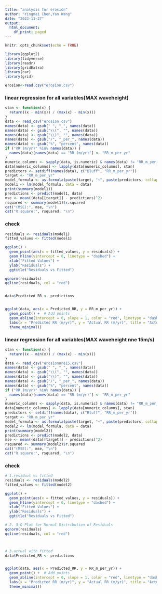 ```yaml
---
title: "analysis for erosion"
author: "Yingmai Chen,Yan Wang"
date: "2023-11-27"
output:
  html_document:
    df_print: paged
---
```


```r
knitr::opts_chunk$set(echo = TRUE)
```

```r
library(ggplot2)
library(tidyverse)
library(readr)
library(gridExtra)
library(car)
library(grid)
```

```r
erosion<-read.csv("erosion.csv")
```

### linear regression for all variables(MAX waveheight)

```r
stan <- function(x) {
  return((x - min(x)) / (max(x) - min(x)))
}
data <- read_csv("erosion.csv")
names(data) <- gsub(" ", "_", names(data))
names(data) <- gsub("\\(", "", names(data))
names(data) <- gsub("\\)", "", names(data))
names(data) <- gsub("/", "_per_", names(data))
names(data) <- gsub("%", "percent", names(data))
if ("RR (m/yr)" %in% names(data)) {
  names(data)[names(data) == "RR (m/yr)"] <- "RR_m_per_yr"
}
numeric_columns <- sapply(data, is.numeric) & names(data) != "RR_m_per_yr"
data[numeric_columns] <- lapply(data[numeric_columns], stan)
predictors <- setdiff(names(data), c("Bluff", "RR_m_per_yr"))
target <- "RR_m_per_yr"
model_formula <- as.formula(paste(target, "~", paste(predictors, collapse = " + ")))
model1 <- lm(model_formula, data = data)
print(summary(model1))
predictions <- predict(model1, data)
mse <- mean((data[[target]] - predictions)^2)
rsquared <- summary(model1)$r.squared
cat("(MSE):", mse, "\n")
cat("R square:", rsquared, "\n")

```

### check

```r


residuals <- residuals(model1)
fitted_values <- fitted(model1)

ggplot() +
  geom_point(aes(x = fitted_values, y = residuals)) +
  geom_hline(yintercept = 0, linetype = "dashed") +
  xlab("Fitted Values") +
  ylab("Residuals") +
  ggtitle("Residuals vs Fitted")

qqnorm(residuals)
qqline(residuals, col = "red")


data$Predicted_RR <- predictions


ggplot(data, aes(x = Predicted_RR, y = RR_m_per_yr)) +
  geom_point() +  # Add points
  geom_abline(intercept = 0, slope = 1, color = "red", linetype = "dashed") + 
  labs(x = "Predicted RR (m/yr)", y = "Actual RR (m/yr)", title = "Actual vs Predicted RR") +
  theme_minimal()


```

### linear regression for all variables(MAX waveheight nne 15m/s)


```r
stan <- function(x) {
  return((x - min(x)) / (max(x) - min(x)))
}
data <- read_csv("erosionnne15.csv")
names(data) <- gsub(" ", "_", names(data))
names(data) <- gsub("\\(", "", names(data))
names(data) <- gsub("\\)", "", names(data))
names(data) <- gsub("/", "_per_", names(data))
names(data) <- gsub("%", "percent", names(data))
if ("RR (m/yr)" %in% names(data)) {
  names(data)[names(data) == "RR (m/yr)"] <- "RR_m_per_yr"
}
numeric_columns <- sapply(data, is.numeric) & names(data) != "RR_m_per_yr"
data[numeric_columns] <- lapply(data[numeric_columns], stan)
predictors <- setdiff(names(data), c("Bluff", "RR_m_per_yr"))
target <- "RR_m_per_yr"
model_formula <- as.formula(paste(target, "~", paste(predictors, collapse = " + ")))
model2 <- lm(model_formula, data = data)
print(summary(model2))
predictions <- predict(model2, data)
mse <- mean((data[[target]] - predictions)^2)
rsquared <- summary(model2)$r.squared
cat("(MSE):", mse, "\n")
cat("R square:", rsquared, "\n")

```


### check

```r
# 1.residual vs fitted
residuals <- residuals(model2)
fitted_values <- fitted(model2)

ggplot() +
  geom_point(aes(x = fitted_values, y = residuals)) +
  geom_hline(yintercept = 0, linetype = "dashed") +
  xlab("Fitted Values") +
  ylab("Residuals") +
  ggtitle("Residuals vs Fitted")

# 2. Q-Q Plot for Normal Distribution of Residuals
qqnorm(residuals)
qqline(residuals, col = "red")



# 3.actual with fitted
data$Predicted_RR <- predictions


ggplot(data, aes(x = Predicted_RR, y = RR_m_per_yr)) +
  geom_point() +  # Add points
  geom_abline(intercept = 0, slope = 1, color = "red", linetype = "dashed") +  # Add a 45-degree line
  labs(x = "Predicted RR (m/yr)", y = "Actual RR (m/yr)", title = "Actual vs Predicted RR") +
  theme_minimal()

```




